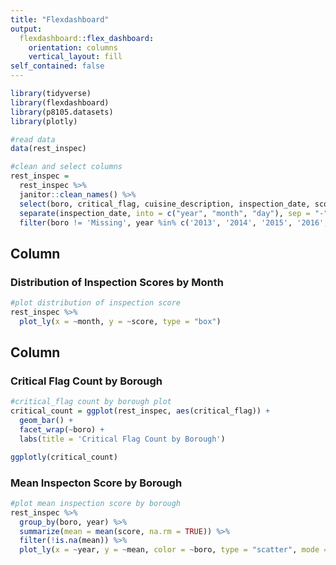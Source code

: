 ```yaml
---
title: "Flexdashboard"
output: 
  flexdashboard::flex_dashboard:
    orientation: columns
    vertical_layout: fill
self_contained: false
---
```


```r
library(tidyverse)
library(flexdashboard)
library(p8105.datasets)
library(plotly)
```

```r
#read data
data(rest_inspec)

#clean and select columns
rest_inspec = 
  rest_inspec %>% 
  janitor::clean_names() %>% 
  select(boro, critical_flag, cuisine_description, inspection_date, score, violation_code, zipcode) %>% 
  separate(inspection_date, into = c("year", "month", "day"), sep = "-") %>% 
  filter(boro != 'Missing', year %in% c('2013', '2014', '2015', '2016', '2017')) 
```

Column {data-width=650}
-----------------------------------------------------------------------

### Distribution of Inspection Scores by Month

```r
#plot distribution of inspection score
rest_inspec %>% 
  plot_ly(x = ~month, y = ~score, type = "box")
```

Column {data-width=350}
-----------------------------------------------------------------------

### Critical Flag Count by Borough

```r
#critical_flag count by borough plot
critical_count = ggplot(rest_inspec, aes(critical_flag)) +
  geom_bar() +
  facet_wrap(~boro) +
  labs(title = 'Critical Flag Count by Borough')

ggplotly(critical_count)
```

### Mean Inspecton Score by Borough

```r
#plot mean inspection score by borough
rest_inspec %>% 
  group_by(boro, year) %>% 
  summarize(mean = mean(score, na.rm = TRUE)) %>% 
  filter(!is.na(mean)) %>%
  plot_ly(x = ~year, y = ~mean, color = ~boro, type = "scatter", mode = "lines")
```
